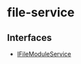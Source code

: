 
# file-service

## Interfaces

- [IFileModuleService](../../file_service/interfaces/file_service.IFileModuleService/page.mdx)
